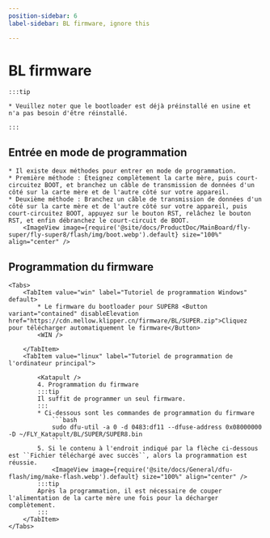 ```yaml
---
position-sidebar: 6
label-sidebar: BL firmware, ignore this

---
```



# BL firmware

    :::tip

    * Veuillez noter que le bootloader est déjà préinstallé en usine et n'a pas besoin d'être réinstallé.

    :::

## Entrée en mode de programmation

    * Il existe deux méthodes pour entrer en mode de programmation.
    * Première méthode : Éteignez complètement la carte mère, puis court-circuitez BOOT, et branchez un câble de transmission de données d'un côté sur la carte mère et de l'autre côté sur votre appareil.
    * Deuxième méthode : Branchez un câble de transmission de données d'un côté sur la carte mère et de l'autre côté sur votre appareil, puis court-circuitez BOOT, appuyez sur le bouton RST, relâchez le bouton RST, et enfin débranchez le court-circuit de BOOT.
        <ImageView image={require('@site/docs/ProductDoc/MainBoard/fly-super/fly-super8/flash/img/boot.webp').default} size="100%" align="center" />

## Programmation du firmware

    <Tabs>
        <TabItem value="win" label="Tutoriel de programmation Windows" default>
            * Le firmware du bootloader pour SUPER8 <Button variant="contained" disableElevation href="https://cdn.mellow.klipper.cn/firmware/BL/SUPER.zip">Cliquez pour télécharger automatiquement le firmware</Button>
            <WIN />
            
        </TabItem>
        <TabItem value="linux" label="Tutoriel de programmation de l'ordinateur principal">
            
            <Katapult />
            4. Programmation du firmware
            :::tip
            Il suffit de programmer un seul firmware.
            :::
            * Ci-dessous sont les commandes de programmation du firmware
                ```bash
                sudo dfu-util -a 0 -d 0483:df11 --dfuse-address 0x08000000 -D ~/FLY_Katapult/BL/SUPER/SUPER8.bin
                ```
            5. Si le contenu à l'endroit indiqué par la flèche ci-dessous est ``Fichier téléchargé avec succès``, alors la programmation est réussie.
                <ImageView image={require('@site/docs/General/dfu-flash/img/make-flash.webp').default} size="100%" align="center" />
            :::tip
            Après la programmation, il est nécessaire de couper l'alimentation de la carte mère une fois pour la décharger complètement.
            :::
        </TabItem>
    </Tabs>